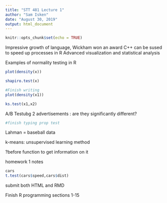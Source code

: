 ```yaml
---
title: "STT 481 Lecture 1"
author: "Sam Isken"
date: "August 30, 2019"
output: html_document
---
```


```r
knitr::opts_chunk$set(echo = TRUE)
```

Impressive growth of language, Wickham won an award 
C++ can be sused to speed up processes in R 
Advanced visualization and statistical analysis 

Examples of normality testing in R 
```r
plot(density(x))
```

```r
shapiro.test(x)
```

```r
#Finish writing 
plot(density(x1))
```

```r
ks.test(x1,x2)
```

A/B Testubg 
2 advertisements : are they significantly different? 
```r
#finish typing prop test 

```

Lahman = baseball data 

k-means: unsupervised learning method 

?before function to get information on it


homework 1 notes 

```r
cars
t.test(cars$speed,cars$dist)
```

submit both HTML and RMD

Finish R programming sections 1-15 

